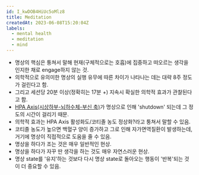 ```yaml
---
id: I_kwDOB4HiUc5oMlz8
title: Meditation
createdAt: 2023-06-08T15:20:04Z
labels:
  - mental health
  - meditation
  - mind
---
```


- 명상의 핵심은 퉁쳐서 말해 현재(구체적으로는 호흡)에 집중하고 떠오르는 생각을 인지한 채로 engage하지 않는 것.
- 의학적으로 유의미한 명상의 실행 유무에 따른 차이가 나타나는 데는 대략 8주 정도가 걸린다고 함.
- 그리고 세션당 20분 이상(정확히는 17분 +) 지속시 확실한 의학적 효과가 관찰된다고 함.
- [HPA Axis(시상하부-뇌하수체-부신 축)](https://ko.wikipedia.org/wiki/%EC%8B%9C%EC%83%81%ED%95%98%EB%B6%80_%EB%87%8C%ED%95%98%EC%88%98%EC%B2%B4_%EB%B6%80%EC%8B%A0_%EC%B6%95)가 명상으로 인해 'shutdown' 되는데 그 정도의 시간이 걸리기 때문.
- 의학적 효과는 HPA Axis 활성화도/코티졸 농도 정상화?라고 퉁쳐서 말할 수 있음.
- 코티졸 농도가 높으면 백혈구 양이 증가하고 그로 인해 자가면역질환이 발생하는데, 거기에 명상이 직접적으로 도움을 줄 수 있음.
- 명상을 하다가 조는 것은 매우 일반적인 현상.
- 명상을 하다가 자꾸 딴 생각을 하는 것도 매우 자연스러운 현상.
- 명상 state를 '유지'하는 것보다 다시 명상 state로 돌아오는 행동이 '반복'되는 것이 더 중요할 수 있음.

